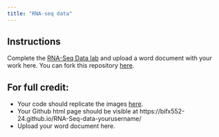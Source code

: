 ```yaml
---
title: "RNA-seq data"
---
```


<!--
# insert into Blackboard assignment with:
<iframe width="450" height="500" src="https://bifx552-24.github.io/CourseInfo/standalone/hw/L04RNA-seq-data.html" title="RNA-seq data Lab"></iframe>

Due Date: Sept 10 @ end of day
Points: 10
Display after: Sept 10 @ 5 PM
-->

## Instructions

Complete the [RNA-Seq Data lab](https://bifx552-24.github.io/CourseInfo/labs/04RNA-seq-data.html) and upload a word document with your work here. You can fork this repository [here](https://classroom.github.com/a/Yz2GMIqU).

## For full credit:

* Your code should replicate the images [here](https://bifx552-24.github.io/CourseInfo/labs/04RNA-seq-data.html).
* Your Github html page should be visible at https://bifx552-24.github.io/RNA-Seq-data-yourusername/
* Upload your word document here.